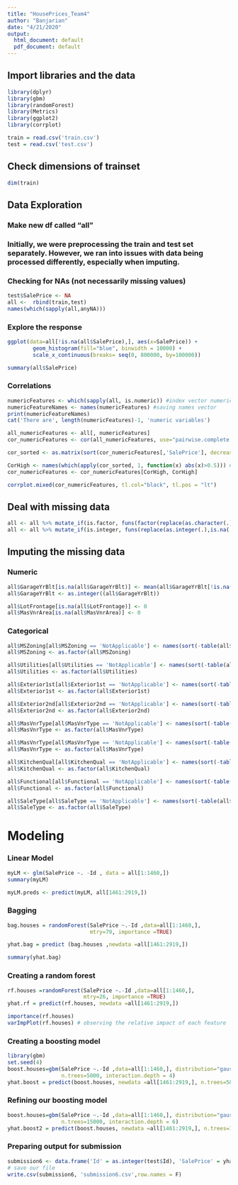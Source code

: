---
title: "HousePrices_Team4"
author: "Banjarian"
date: "4/21/2020"
output:
  html_document: default
  pdf_document: default
---

## Import libraries and the data

```{r}
library(dplyr)
library(gbm)
library(randomForest)
library(Metrics)
library(ggplot2)
library(corrplot)

train = read.csv('train.csv')
test = read.csv('test.csv')

```

## Check dimensions of trainset

```{r}
dim(train)
```

## Data Exploration

### Make new df called "all"
### Initially, we were preprocessing the train and test set separately. However, we ran into issues with data being processed differently, especially when imputing.


### Checking for NAs (not necessarily missing values)
```{r}
test$SalePrice <- NA
all <-  rbind(train,test)
names(which(sapply(all,anyNA)))
```


### Explore the response

```{r}
ggplot(data=all[!is.na(all$SalePrice),], aes(x=SalePrice)) +
        geom_histogram(fill="blue", binwidth = 10000) +
        scale_x_continuous(breaks= seq(0, 800000, by=100000))
```
```{r}
summary(all$SalePrice)
```

### Correlations
```{r}
numericFeatures <- which(sapply(all, is.numeric)) #index vector numeric variables
numericFeatureNames <- names(numericFeatures) #saving names vector 
print(numericFeatureNames)
cat('There are', length(numericFeatures)-1, 'numeric variables')
```

```{r}
all_numericFeatures <- all[, numericFeatures]
cor_numericFeatures <- cor(all_numericFeatures, use="pairwise.complete.obs")

cor_sorted <- as.matrix(sort(cor_numericFeatures[,'SalePrice'], decreasing = TRUE))

CorHigh <- names(which(apply(cor_sorted, 1, function(x) abs(x)>0.5))) # select a threshold for correlation
cor_numericFeatures <- cor_numericFeatures[CorHigh, CorHigh]

corrplot.mixed(cor_numericFeatures, tl.col="black", tl.pos = "lt")
```

## Deal with missing data


```{r}
all <- all %>% mutate_if(is.factor, funs(factor(replace(as.character(.), is.na(.), "NotApplicable"))))
all <- all %>% mutate_if(is.integer, funs(replace(as.integer(.),is.na(.), 0)))
```


## Imputing the missing data

### Numeric

```{r}
all$GarageYrBlt[is.na(all$GarageYrBlt)] <- mean(all$GarageYrBlt[!is.na(all$GarageYrBlt)])
all$GarageYrBlt <- as.integer((all$GarageYrBlt))

all$LotFrontage[is.na(all$LotFrontage)] <- 0
all$MasVnrArea[is.na(all$MasVnrArea)] <- 0
```

### Categorical
```{r}
all$MSZoning[all$MSZoning == 'NotApplicable'] <- names(sort(-table(all$MSZoning)))[1]
all$MSZoning <- as.factor(all$MSZoning)

all$Utilities[all$Utilities == 'NotApplicable'] <- names(sort(-table(all$Utilities)))[1]
all$Utilities <- as.factor(all$Utilities)

all$Exterior1st[all$Exterior1st == 'NotApplicable'] <- names(sort(-table(all$Exterior1st)))[1]
all$Exterior1st <- as.factor(all$Exterior1st)

all$Exterior2nd[all$Exterior2nd == 'NotApplicable'] <- names(sort(-table(all$Exterior2nd)))[1]
all$Exterior2nd <- as.factor(all$Exterior2nd)

all$MasVnrType[all$MasVnrType == 'NotApplicable'] <- names(sort(-table(all$MasVnrType)))[1]
all$MasVnrType <- as.factor(all$MasVnrType)

all$MasVnrType[all$MasVnrType == 'NotApplicable'] <- names(sort(-table(all$MasVnrType)))[1]
all$MasVnrType <- as.factor(all$MasVnrType)

all$KitchenQual[all$KitchenQual == 'NotApplicable'] <- names(sort(-table(all$KitchenQual)))[1]
all$KitchenQual <- as.factor(all$KitchenQual)

all$Functional[all$Functional == 'NotApplicable'] <- names(sort(-table(all$Functional)))[1]
all$Functional <- as.factor(all$Functional)

all$SaleType[all$SaleType == 'NotApplicable'] <- names(sort(-table(all$SaleType)))[1]
all$SaleType <- as.factor(all$SaleType)
```

# Modeling

### Linear Model
```{r}
myLM <- glm(SalePrice ~. -Id , data = all[1:1460,])
summary(myLM)

myLM.preds <- predict(myLM, all[1461:2919,]) 

```

### Bagging 

```{r}
bag.houses = randomForest(SalePrice ~.-Id ,data=all[1:1460,],
                          mtry=79, importance =TRUE)

yhat.bag = predict (bag.houses ,newdata =all[1461:2919,])

summary(yhat.bag)
```

### Creating a random forest
```{r}
rf.houses =randomForest(SalePrice ~.-Id ,data=all[1:1460,],
                        mtry=26, importance =TRUE)
yhat.rf = predict(rf.houses, newdata =all[1461:2919,])

importance(rf.houses) 
varImpPlot(rf.houses) # observing the relative impact of each feature
```

### Creating a boosting model
```{r}
library(gbm)
set.seed(4)
boost.houses=gbm(SalePrice ~.-Id ,data=all[1:1460,], distribution="gaussian",
                 n.trees=5000, interaction.depth = 4)
yhat.boost = predict(boost.houses, newdata =all[1461:2919,], n.trees=5000)
```

### Refining our boosting model
```{r}
boost.houses=gbm(SalePrice ~.-Id ,data=all[1:1460,], distribution="gaussian",
                 n.trees=15000, interaction.depth = 6)
yhat.boost2 = predict(boost.houses, newdata =all[1461:2919,], n.trees=15000)
```

### Preparing output for submission
```{r}
submission6 <- data.frame('Id' = as.integer(test$Id), 'SalePrice' = yhat.boost2)
# save our file
write.csv(submission6, 'submission6.csv',row.names = F)
```

